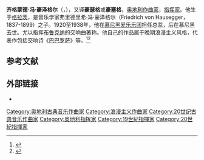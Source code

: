 {{Expand language|1=en|time=2021-01-31T10:47:40+00:00}}
{{Infobox musical artist
| name            = 西格蒙德·冯·豪泽格尔<br>Siegmund von Hausegger
| real_name       = 
| native_name     =
| native_name_lang=
| Background      = non_vocal_instrumentalist
| image           = Sigmund von Hausegger, Kapellmeister MET DP72104 (cropped).jpg
| image_size      =
| caption         = 
| nationality     = 
| birth_date      = {{birth date|1872|8|16}}
| birth_place     = {{flag|奥地利}}[[格拉茨|格拉茨]]
| death_date      = {{death date and age|1948|10|10|1872|8|16}}
| death_place     = {{flag|德国}}[[慕尼黑|慕尼黑]]
| death_cause     = 
| resting_place   = 
| alma_mater      = 
| Instrument      = 
| Genre           = [[古典音乐|古典音乐]]
| Occupation      = [[作曲家|作曲家]]，[[指挥家|指挥家]]
| Years_active    = 
| Label           = 
| related_group   = 
| spouse          = 
| children        = 
| signature       = 
| URL             = 
}}
'''齐格蒙德·冯·豪泽格尔'''（{{lang-de|Siegmund von Hausegger}}，{{bd|1872年|8月16日|1948年|10月10日}}），又译'''豪瑟格'''或'''豪塞格'''，[[奥地利|奥地利]][[作曲家|作曲家]]，[[指挥家|指挥家]]。他生于[[格拉茨|格拉茨]]，是音乐学家弗里德里希·冯·豪泽格尔（Friedrich von Hausegger，1837-1899）之子。1920至1938年，他在[[慕尼黑愛樂樂團|慕尼黑爱乐乐团]]担任总监，后在慕尼黑去世。尤以指挥[[布鲁克纳|布鲁克纳]]的交响曲著称。他自己的作品属于晚期浪漫主义风格，代表作包括交响诗《[[巴巴罗萨|巴巴罗萨]]》等。<ref>{{Cite web|title=Hausegger, Siegmund von|url=http://www.aeiou.at/aeiou.encyclop.h/h284536.htm|accessdate=2021-01-31|work=www.aeiou.at|archive-date=2018-08-14|archive-url=https://web.archive.org/web/20180814103654/http://www.aeiou.at/aeiou.encyclop.h/h284536.htm|dead-url=no}}</ref><ref>{{Cite web|title=Classical Notes - Classical Classics - Bruckner's Symphony # 9, By Peter Gutmann|url=http://www.classicalnotes.net/classics/brucknerninth.html|accessdate=2021-01-31|work=www.classicalnotes.net|archive-date=2021-01-14|archive-url=https://web.archive.org/web/20210114161334/http://www.classicalnotes.net/classics/brucknerninth.html|dead-url=no}}</ref>

== 参考文献 ==
{{Reflist}}

== 外部链接 ==
* {{IMSLP|id=Hausegger, Siegmund von}}

{{Authority control}}

{{DEFAULTSORT:Hausegger, Siegmund von}}
[[Category:奥地利古典音乐作曲家|Category:奥地利古典音乐作曲家]]
[[Category:浪漫主义作曲家|Category:浪漫主义作曲家]]
[[Category:20世纪古典音乐作曲家|Category:20世纪古典音乐作曲家]]
[[Category:奥地利指挥家|Category:奥地利指挥家]]
[[Category:19世紀指揮家|Category:19世紀指揮家]]
[[Category:20世紀指揮家|Category:20世紀指揮家]]